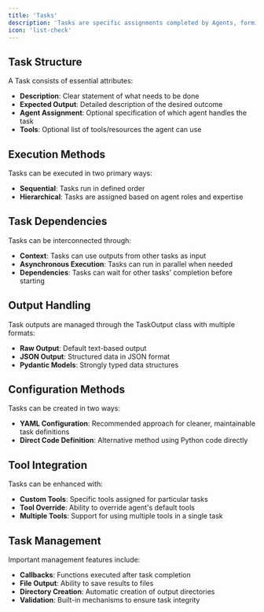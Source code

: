 ```yaml
---
title: 'Tasks'
description: 'Tasks are specific assignments completed by Agents, forming the fundamental building blocks of AI workflows.'
icon: 'list-check'
---
```


## Task Structure

A Task consists of essential attributes:

- **Description**: Clear statement of what needs to be done
- **Expected Output**: Detailed description of the desired outcome
- **Agent Assignment**: Optional specification of which agent handles the task
- **Tools**: Optional list of tools/resources the agent can use

## Execution Methods

Tasks can be executed in two primary ways:

- **Sequential**: Tasks run in defined order
- **Hierarchical**: Tasks are assigned based on agent roles and expertise

## Task Dependencies

Tasks can be interconnected through:

- **Context**: Tasks can use outputs from other tasks as input
- **Asynchronous Execution**: Tasks can run in parallel when needed
- **Dependencies**: Tasks can wait for other tasks' completion before starting

## Output Handling

Task outputs are managed through the TaskOutput class with multiple formats:

- **Raw Output**: Default text-based output
- **JSON Output**: Structured data in JSON format
- **Pydantic Models**: Strongly typed data structures

## Configuration Methods

Tasks can be created in two ways:

- **YAML Configuration**: Recommended approach for cleaner, maintainable task definitions
- **Direct Code Definition**: Alternative method using Python code directly

## Tool Integration

Tasks can be enhanced with:

- **Custom Tools**: Specific tools assigned for particular tasks
- **Tool Override**: Ability to override agent's default tools
- **Multiple Tools**: Support for using multiple tools in a single task

## Task Management

Important management features include:

- **Callbacks**: Functions executed after task completion
- **File Output**: Ability to save results to files
- **Directory Creation**: Automatic creation of output directories
- **Validation**: Built-in mechanisms to ensure task integrity